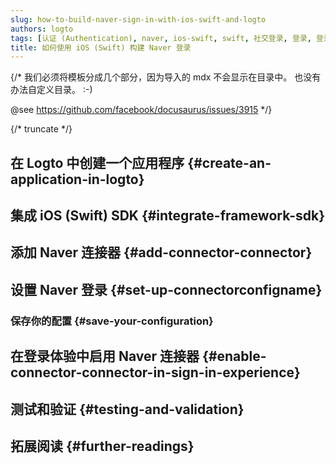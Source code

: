 ```yaml
---
slug: how-to-build-naver-sign-in-with-ios-swift-and-logto
authors: logto
tags: [认证 (Authentication), naver, ios-swift, swift, 社交登录, 登录, 登录]
title: 如何使用 iOS (Swift) 构建 Naver 登录
---
```


{/*
  我们必须将模板分成几个部分，因为导入的 mdx 不会显示在目录中。
  也没有办法自定义目录。 :-)

  @see https://github.com/facebook/docusaurus/issues/3915
*/}




{/* truncate */}

<Intro connector={connector} sdk="iOS (Swift)" link="https://developer.apple.com/ios" />

## 在 Logto 中创建一个应用程序 \{#create-an-application-in-logto}

<CreateApplication type="Native app" framework="iOS (Swift)" />

## 集成 iOS (Swift) SDK \{#integrate-framework-sdk}

<IntegrateSdk />

## 添加 Naver 连接器 \{#add-connector-connector}

<AddSocialConnector connector={connector} framework="iOS (Swift)" />

## 设置 Naver 登录 \{#set-up-connectorconfigname}

<ConnectorGuide />

### 保存你的配置 \{#save-your-configuration}

<SaveYourConfiguration connector={connector} />

## 在登录体验中启用 Naver 连接器 \{#enable-connector-connector-in-sign-in-experience}

<EnableSocialConnector connector={connector} />

## 测试和验证 \{#testing-and-validation}

<TestingAndValidation connector={connector} sdk="iOS (Swift)" />

## 拓展阅读 \{#further-readings}

<FurtherReadings />